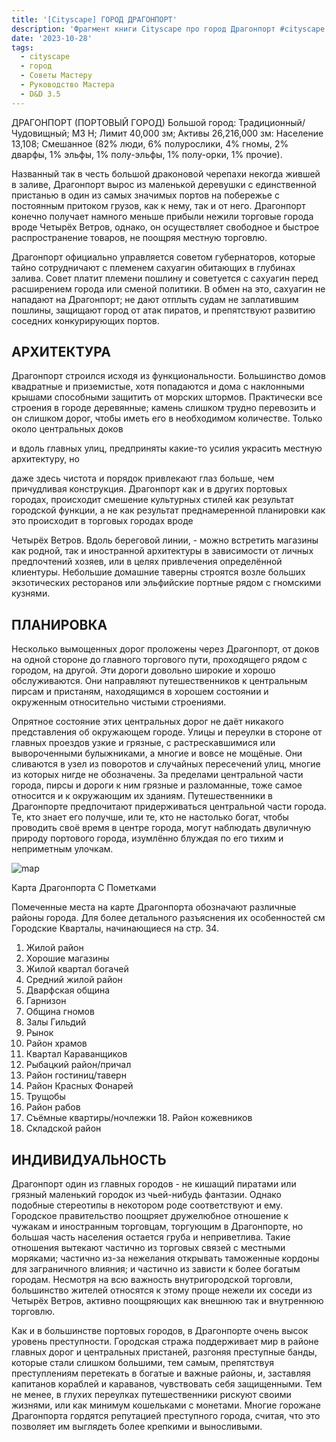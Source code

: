 ```yaml
---
title: '[Cityscape] ГОРОД ДРАГОНПОРТ'
description: 'Фрагмент книги Cityscape про город Драгонпорт #cityscape #dnd35 #dnd #town #resource'
date: '2023-10-28'
tags:
  - cityscape
  - город
  - Советы Мастеру
  - Руководство Мастера
  - D&D 3.5
---
```


ДРАГОНПОРТ (ПОРТОВЫЙ ГОРОД) Большой город: Традиционный/Чудовищный; МЗ Н; Лимит 40,000 зм; Активы 26,216,000 зм: Население 13,108; Смешанное (82% люди, 6% полурослики, 4% гномы, 2% дварфы, 1% эльфы, 1% полу-эльфы, 1% полу-орки, 1% прочие).

Названный так в честь большой драконовой черепахи некогда жившей в заливе, Драгонпорт вырос из маленькой деревушки с единственной пристанью в один из самых значимых портов на побережье с постоянным притоком грузов, как к нему, так и от него. Драгонпорт конечно получает намного меньше прибыли нежили торговые города вроде Четырёх Ветров, однако, он осуществляет свободное и быстрое распространение товаров, не поощряя местную торговлю.

Драгонпорт официально управляется советом губернаторов, которые тайно сотрудничают с племенем сахуагин обитающих в глубинах залива. Совет платит племени пошлину и советуется с сахуагин перед расширением города или сменой политики. В обмен на это, сахуагин не нападают на Драгонпорт; не дают отплыть судам не заплатившим пошлины, защищают город от атак пиратов, и препятствуют развитию соседних конкурирующих портов.

## АРХИТЕКТУРА

Драгонпорт строился исходя из функциональности. Большинство домов квадратные и приземистые, хотя попадаются и дома с наклонными крышами способными защитить от морских штормов. Практически все строения в городе деревянные; камень слишком трудно перевозить и он слишком дорог, чтобы иметь его в необходимом количестве. Только около центральных доков

и вдоль главных улиц, предприняты какие-то усилия украсить местную архитектуру, но

даже здесь чистота и порядок привлекают глаз больше, чем причудливая конструкция. Драгонпорт как и в других портовых городах, происходит смешение культурных стилей как результат городской функции, а не как результат преднамеренной планировки как это происходит в торговых городах вроде

Четырёх Ветров. Вдоль береговой линии, - можно встретить магазины как родной, так и иностранной архитектуры в зависимости от личных предпочтений хозяев, или в целях привлечения определённой клиентуры. Небольшие домашние таверны строятся возле больших экзотических ресторанов или эльфийские портные рядом с гномскими кузнями.

## ПЛАНИРОВКА

Несколько вымощенных дорог проложены через Драгонпорт, от доков на одной стороне до главного торгового пути, проходящего рядом с городом, на другой. Эти дороги довольно широкие и хорошо обслуживаются. Они направляют путешественников к центральным пирсам и пристаням, находящимся в хорошем состоянии и окруженным относительно чистыми строениями.

Опрятное состояние этих центральных дорог не даёт никакого представления об окружающем городе. Улицы и переулки в стороне от главных проездов узкие и грязные, с растрескавшимися или вывороченными булыжниками, а многие и вовсе не мощёные. Они сливаются в узел из поворотов и случайных пересечений улиц, многие из которых нигде не обозначены. За пределами центральной части города, пирсы и дороги к ним грязные и разломанные, тоже самое относится и к окружающим их зданиям. Путешественники в Драгонпорте предпочитают придерживаться центральной части города. Те, кто знает его получше, или те, кто не настолько богат, чтобы проводить своё время в центре города, могут наблюдать двуличную природу портового города, изумлённо блуждая по его тихим и неприметным улочкам.

![map](/images/cityscape-dragonport.webp)

Карта Драгонпорта С Пометками

Помеченные места на карте Драгонпорта обозначают различные районы города. Для более детального разъяснения их особенностей см Городские Кварталы, начинающиеся на стр. 34.

1. Жилой район
2. Хорошие магазины
3. Жилой квартал богачей
4. Средний жилой район
5. Дварфская община
6. Гарнизон
7. Община гномов
8. Залы Гильдий
9. Рынок
10. Район храмов
11. Квартал Караванщиков
12. Рыбацкий район/причал
13. Район гостиниц/таверн
14. Район Красных Фонарей
15. Трущобы
16. Район рабов
17. Съёмные квартиры/ночлежки 18. Район кожевников
18. Складской район

## ИНДИВИДУАЛЬНОСТЬ

Драгонпорт один из главных городов - не кишащий пиратами или грязный маленький городок из чьей-нибудь фантазии. Однако подобные стереотипы в некотором роде соответствуют и ему. Городское правительство поощряет дружелюбное отношение к чужакам и иностранным торговцам, торгующим в Драгонпорте, но большая часть населения остается груба и неприветлива. Такие отношения вытекают частично из торговых связей с местными моряками; частично из-за нежелания открывать таможенные кордоны для заграничного влияния; и частично из зависти к более богатым городам. Несмотря на всю важность внутригородской торговли, большинство жителей относятся к этому проще нежели их соседи из Четырёх Ветров, активно поощряющих как внешнюю так и внутреннюю торговлю.

Как и в большинстве портовых городов, в Драгонпорте очень высок уровень преступности. Городская стража поддерживает мир в районе главных дорог и центральных пристаней, разгоняя преступные банды, которые стали слишком большими, тем самым, препятствуя преступлениям перетекать в богатые и важные районы, и, заставляя капитанов кораблей и караванов, чувствовать себя защищенными. Тем не менее, в глухих переулках путешественники рискуют своими жизнями, или как минимум кошельками с монетами. Многие горожане Драгонпорта гордятся репутацией преступного города, считая, что это позволяет им выглядеть более крепкими и выносливыми.
